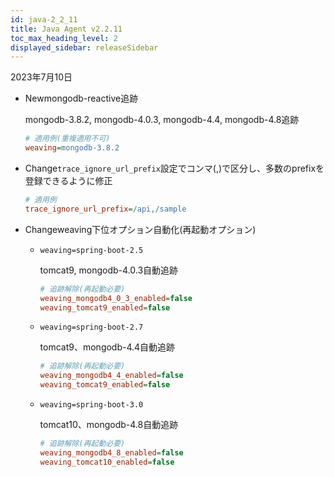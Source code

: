 ```yaml
---
id: java-2_2_11
title: Java Agent v2.2.11
toc_max_heading_level: 2
displayed_sidebar: releaseSidebar
---
```


2023年7月10日

- <Status>New</Status>mongodb-reactive追跡

  mongodb-3.8.2, mongodb-4.0.3, mongodb-4.4, mongodb-4.8追跡

  ```ini title='whatap.conf'
  # 適用例(重複適用不可)
  weaving=mongodb-3.8.2
  ```

- <Status>Change</Status><code>trace_ignore_url_prefix</code>設定でコンマ(,)で区分し、多数のprefixを登録できるように修正

  ```ini title='whatap.conf'
  # 適用例
  trace_ignore_url_prefix=/api,/sample
  ```

- <Status>Change</Status>weaving下位オプション自動化(再起動オプション)

  - `weaving=spring-boot-2.5`

    tomcat9, mongodb-4.0.3自動追跡

    ```ini title='whatap.conf'
    # 追跡解除(再起動必要)
    weaving_mongodb4_0_3_enabled=false
    weaving_tomcat9_enabled=false
    ```

  - `weaving=spring-boot-2.7`

    tomcat9、mongodb-4.4自動追跡

    ```ini title='whatap.conf'
    # 追跡解除(再起動必要)
    weaving_mongodb4_4_enabled=false
    weaving_tomcat9_enabled=false
    ```

  - `weaving=spring-boot-3.0`

    tomcat10、mongodb-4.8自動追跡

    ```ini title='whatap.conf'
    # 追跡解除(再起動必要)
    weaving_mongodb4_8_enabled=false
    weaving_tomcat10_enabled=false
    ```
